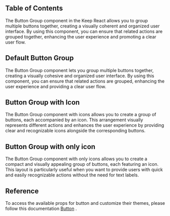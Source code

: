 



## Table of Contents

The Button Group component in the Keep React allows you to group multiple buttons together, creating a visually coherent and organized user interface. By using this component, you can ensure that related actions are grouped together, enhancing the user experience and promoting a clear user flow.

## Default Button Group

The Button Group component lets you group multiple buttons together, creating a visually cohesive and organized user interface. By using this component, you can ensure that related actions are grouped, enhancing the user experience and providing a clear user flow.

<CodePreview github="Button/ButtonGroup.tsx" code={DefaultButtonGroupCode}>
  <DefaultButtonGroup />
</CodePreview>

## Button Group with Icon

The Button Group component with icons allows you to create a group of buttons, each accompanied by an icon. This arrangement visually represents different actions and enhances the user experience by providing clear and recognizable icons alongside the corresponding buttons.

<CodePreview github="Button/ButtonGroup.tsx" code={ButtonGroupWithIconCode}>
  <ButtonGroupWithIcon />
</CodePreview>

## Button Group with only icon

The Button Group component with only icons allows you to create a compact and visually appealing group of buttons, each featuring an icon. This layout is particularly useful when you want to provide users with quick and easily recognizable actions without the need for text labels.

<CodePreview github="Button/ButtonGroup.tsx" code={ButtonGroupWithOnlyIconCode}>
  <ButtonGroupWithOnlyIcon />
</CodePreview>

## Reference

To access the available props for button and customize their themes, please follow this documentation [Button](https://react.keepdesign.io/docs/components/button) .
